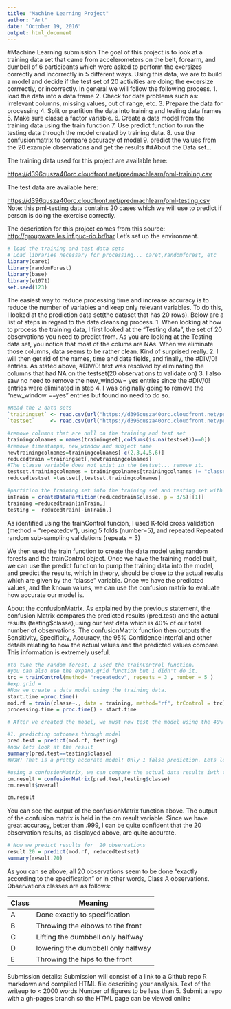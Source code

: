 ```yaml
---
title: "Machine Learning Project"
author: "Art"
date: "October 19, 2016"
output: html_document
---
```



#Machine Learning submission
The goal of this project is to look at a training data set that came from accelerometers on the belt, forearm, and dumbell of 6 participants which were asked to perform the exersizes correctly and incorrectly in 5 different ways. Using this data, we are to build a model and decide if the test set of 20 activities are doing the excersize corrrectly, or incorrectly. 
In general we will follow the following process. 
1. load the data into a data frame
2. Check for data problems such as: irrelevant columns, missing values, out of range, etc.
3. Prepare the data for processing
4. Split or partition the data into training and testing data frames
5. Make sure classe a factor variable. 
6. Create a data model from the training data using the train function
7. Use predict function to run the testing data through the model created by training data.
8. use the confusionmatrix to compare accuracy of model
9. predict the values from the 20 example observations and get the results
##About the Data set...

The training data used for this project are available here:
  
  [https://d396qusza40orc.cloudfront.net/predmachlearn/pml-training.csv](https://d396qusza40orc.cloudfront.net/predmachlearn/pml-training.csv)

The test data are available here:
  
  [https://d396qusza40orc.cloudfront.net/predmachlearn/pml-testing.csv](https://d396qusza40orc.cloudfront.net/predmachlearn/pml-testing.csv)
Note: this pml-testing data contains 20 cases which we will use to predict if person is doing the exercise correctly.

The description for this project comes from this source: [http://groupware.les.inf.puc-rio.br/har](http://groupware.les.inf.puc-rio.br/har)
Let's set up the environment.

```r
# load the training and test data sets
# Load libraries necessary for processing... caret,randomforest, etc
library(caret)
library(randomForest)
library(base)
library(e1071)
set.seed(123)
```

The easiest way to  reduce processing time and increase accuracy is to reduce the number of variables and keep only relevant variables. To do this, I looked at the prediction data set(the dataset that has 20 rows).
Below are a list of steps in regard to the data cleansing process. 
1. When looking at how to process the training data, I first looked at the "Testing data", the set of 20 observations you need to predict from. As you are looking at the Testing data set, you notice that most of the colums are NAs. When we eliminate those columns, data seems to be rather clean. Kind of surprised really. 
2.  I will then get rid of the names, time and date fields, and finally, the #DIV/0! entries. As stated above, #DIV/0! text was resolved by eliminating the columns that had NA on the testset(20 observations to validate on)
3. I also saw no need to remove the  new_window= yes entries since the #DIV/0! entries were eliminated in step 4. I was originally going to remove the "new_window ==yes" entries but found no need to do so.


```r
#Read the 2 data sets
`trainingset` <- read.csv(url("https://d396qusza40orc.cloudfront.net/predmachlearn/pml-training.csv"))
`testset`     <- read.csv(url("https://d396qusza40orc.cloudfront.net/predmachlearn/pml-testing.csv"))

#remove columns that are null on the training and test set
trainingcolnames = names(trainingset[,colSums(is.na(testset))==0])
#remove timestamps, new_window and subject name
newtrainingcolnames=trainingcolnames[-c(2,3,4,5,6)]
reducedtrain =trainingset[,newtrainingcolnames]
#The classe variable does not exist in the testset... remove it.
testset.trainingcolnames = trainingcolnames[trainingcolnames != "classe"]
reducedtestset =testset[,testset.trainingcolnames]

#partition the training set into the training set and testing set with a 60/40 split between training and testing data sets.
inTrain = createDataPartition(reducedtrain$classe, p = 3/5)[[1]]
training =reducedtrain[inTrain,]
testing =  reducedtrain[-inTrain,]

```


As identified using the trainControl funcion, I used K-fold cross validation (method = "repeatedcv"), using 5 folds (number=5), and repeated  Repeated random sub-sampling validations (repeats = 3)

We then used the train function to create the data model using random forests and the trainControl object.  Once we have the training model built, we can use the predict function to pump the training data into the model, and predict the results, which in theory, should be close to the actual results which are given by the "classe" variable. 
Once we have the predicted values, and the known values, we can use the confusion matrix to evaluate how accurate our model is.

About the confusionMatrix.
As explained by the previous statement, the confusion Matrix compares the predicted results (pred.test) and the actual results (testing$classe),using our test data which is 40% of our total number of observations. The confusionMatrix function then outputs the Sensitivity, Specificity, Accuracy, the 95% Confidence interfal and other details relating to how the actual values and the predicted values compare. This information is extremely useful. 


```r
#to tune the random forest, I used the trainControl function. 
#you can also use the expand.grid function but I didn't do it.
trc = trainControl(method= "repeatedcv", repeats = 3 , number = 5 )
#exp.grid = 
#Now we create a data model using the training data.
start.time =proc.time()
mod.rf = train(classe~., data = training, method="rf", trControl = trc)
processing.time = proc.time() - start.time

# After we created the model, we must now test the model using the 40% of the original data that we called reducedtest

#1. predicting outcomes through model
pred.test = predict(mod.rf, testing)
#now lets look at the result
summary(pred.test==testing$classe)
#WOW! That is a pretty accurate model! Only 1 false prediction. Lets learn more by using the confusionMatrix

#using a confusionMatrix, we can compare the actual data results iwth the data results we predicted
cm.result = confusionMatrix(pred.test,testing$classe)
cm.result$overall

cm.result

```
You can see the output of the confusionMatrix function above. The output of the confusion matrix is held in the cm.result variable.
Since we have great accuracy, better than .999, I can be quite confident that the 20 observation results, as displayed above, are quite accurate. 

```r

# Now we predict results for  20 observations
result.20 = predict(mod.rf, reducedtestset)
summary(result.20)

```

As you can se above, all 20 observations seem to be done "exactly according to the specification" or in other words, Class A observations. 
Observations classes are as follows: 


Class | Meaning
------|--------
A     | Done exactly to specification
B     | Throwing the elbows to the front 
C     | Lifting the dumbbell only halfway
D     | lowering the dumbbell only halfway
E     | Throwing the hips to the front


Submission details: 
Submission will consist of a link to a Github repo 
R markdown and compiled HTML file describing your analysis. 
Text of the writeup to < 2000 words 
Number of figures to be less than 5. 
Submit a repo with a gh-pages branch so the HTML page can be viewed online

